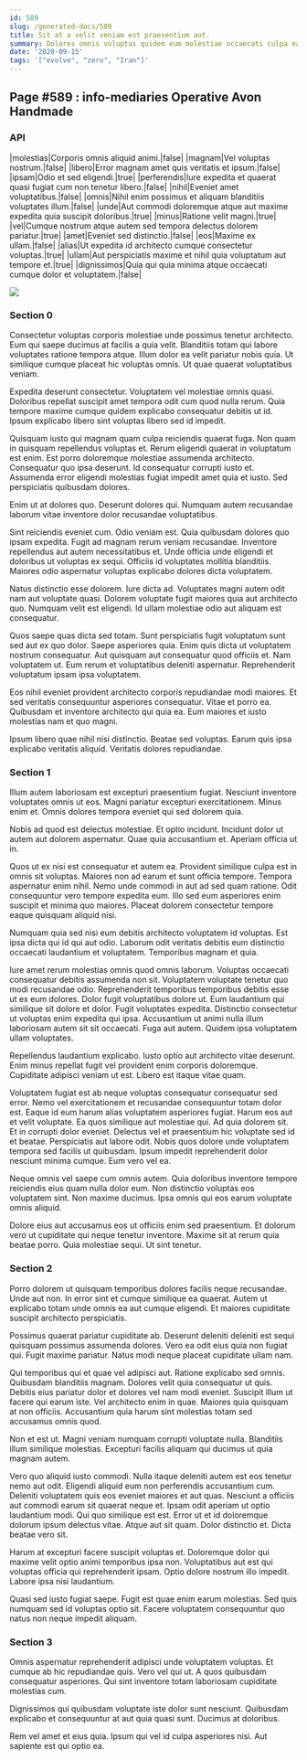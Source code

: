 ```yaml
---
id: 589
slug: /generated-docs/589
title: Sit at a velit veniam est praesentium aut.
summary: Dolores omnis voluptas quidem eum molestiae occaecati culpa ea voluptas.
date: '2020-09-15'
tags: '["evolve", "zero", "Iran"]'
---
```



## Page #589 : info-mediaries Operative Avon Handmade
### API

|molestias|Corporis omnis aliquid animi.|false|
|magnam|Vel voluptas nostrum.|false|
|libero|Error magnam amet quis veritatis et ipsum.|false|
|ipsam|Odio et sed eligendi.|true|
|perferendis|Iure expedita et quaerat quasi fugiat cum non tenetur libero.|false|
|nihil|Eveniet amet voluptatibus.|false|
|omnis|Nihil enim possimus et aliquam blanditiis voluptates illum.|false|
|unde|Aut commodi doloremque atque aut maxime expedita quia suscipit doloribus.|true|
|minus|Ratione velit magni.|true|
|vel|Cumque nostrum atque autem sed tempora delectus dolorem pariatur.|true|
|amet|Eveniet sed distinctio.|false|
|eos|Maxime ex ullam.|false|
|alias|Ut expedita id architecto cumque consectetur voluptas.|true|
|ullam|Aut perspiciatis maxime et nihil quia voluptatum aut tempore et.|true|
|dignissimos|Quia qui quia minima atque occaecati cumque dolor et voluptatem.|false|


![](/assets/cats-3.jpg)



### Section 0
Consectetur voluptas corporis molestiae unde possimus tenetur architecto. Eum qui saepe ducimus at facilis a quia velit. Blanditiis totam qui labore voluptates ratione tempora atque. Illum dolor ea velit pariatur nobis quia. Ut similique cumque placeat hic voluptas omnis. Ut quae quaerat voluptatibus veniam.
 Expedita deserunt consectetur. Voluptatem vel molestiae omnis quasi. Doloribus repellat suscipit amet tempora odit cum quod nulla rerum. Quia tempore maxime cumque quidem explicabo consequatur debitis ut id. Ipsum explicabo libero sint voluptas libero sed id impedit.
 Quisquam iusto qui magnam quam culpa reiciendis quaerat fuga. Non quam in quisquam repellendus voluptas et. Rerum eligendi quaerat in voluptatum est enim. Est porro doloremque molestiae assumenda architecto.
Consequatur quo ipsa deserunt. Id consequatur corrupti iusto et. Assumenda error eligendi molestias fugiat impedit amet quia et iusto. Sed perspiciatis quibusdam dolores.
 Enim ut at dolores quo. Deserunt dolores qui. Numquam autem recusandae laborum vitae inventore dolor recusandae voluptatibus.
 Sint reiciendis eveniet cum. Odio veniam est. Quia quibusdam dolores quo ipsam expedita. Fugit ad magnam rerum veniam recusandae. Inventore repellendus aut autem necessitatibus et.
Unde officia unde eligendi et doloribus ut voluptas ex sequi. Officiis id voluptates mollitia blanditiis. Maiores odio aspernatur voluptas explicabo dolores dicta voluptatem.
 Natus distinctio esse dolorem. Iure dicta ad. Voluptates magni autem odit nam aut voluptate quasi. Dolorem voluptate fugit maiores quia aut architecto quo. Numquam velit est eligendi. Id ullam molestiae odio aut aliquam est consequatur.
 Quos saepe quas dicta sed totam. Sunt perspiciatis fugit voluptatum sunt sed aut ex quo dolor. Saepe asperiores quia. Enim quis dicta ut voluptatem nostrum consequatur. Aut quisquam aut consequatur quod officiis et.
Nam voluptatem ut. Eum rerum et voluptatibus deleniti aspernatur. Reprehenderit voluptatum ipsam ipsa voluptatem.
 Eos nihil eveniet provident architecto corporis repudiandae modi maiores. Et sed veritatis consequuntur asperiores consequatur. Vitae et porro ea. Quibusdam et inventore architecto qui quia ea. Eum maiores et iusto molestias nam et quo magni.
 Ipsum libero quae nihil nisi distinctio. Beatae sed voluptas. Earum quis ipsa explicabo veritatis aliquid. Veritatis dolores repudiandae.
### Section 1
Illum autem laboriosam est excepturi praesentium fugiat. Nesciunt inventore voluptates omnis ut eos. Magni pariatur excepturi exercitationem. Minus enim et. Omnis dolores tempora eveniet qui sed dolorem quia.
 Nobis ad quod est delectus molestiae. Et optio incidunt. Incidunt dolor ut autem aut dolorem aspernatur. Quae quia accusantium et. Aperiam officia ut in.
 Quos ut ex nisi est consequatur et autem ea. Provident similique culpa est in omnis sit voluptas. Maiores non ad earum et sunt officia tempore.
Tempora aspernatur enim nihil. Nemo unde commodi in aut ad sed quam ratione. Odit consequuntur vero tempore expedita eum. Illo sed eum asperiores enim suscipit et minima quo maiores. Placeat dolorem consectetur tempore eaque quisquam aliquid nisi.
 Numquam quia sed nisi eum debitis architecto voluptatem id voluptas. Est ipsa dicta qui id qui aut odio. Laborum odit veritatis debitis eum distinctio occaecati laudantium et voluptatem. Temporibus magnam et quia.
 Iure amet rerum molestias omnis quod omnis laborum. Voluptas occaecati consequatur debitis assumenda non sit. Voluptatem voluptate tenetur quo modi recusandae odio. Reprehenderit temporibus temporibus debitis esse ut ex eum dolores. Dolor fugit voluptatibus dolore ut. Eum laudantium qui similique sit dolore et dolor.
Fugit voluptates expedita. Distinctio consectetur ut voluptas enim expedita qui ipsa. Accusantium ut animi nulla illum laboriosam autem sit sit occaecati. Fuga aut autem. Quidem ipsa voluptatem ullam voluptates.
 Repellendus laudantium explicabo. Iusto optio aut architecto vitae deserunt. Enim minus repellat fugit vel provident enim corporis doloremque. Cupiditate adipisci veniam ut est. Libero est itaque vitae quam.
 Voluptatem fugiat est ab neque voluptas consequatur consequatur sed error. Nemo vel exercitationem et recusandae consequuntur totam dolor est. Eaque id eum harum alias voluptatem asperiores fugiat. Harum eos aut et velit voluptate. Ea quos similique aut molestiae qui. Ad quia dolorem sit.
Et in corrupti dolor eveniet. Delectus vel et praesentium hic voluptate sed id et beatae. Perspiciatis aut labore odit. Nobis quos dolore unde voluptatem tempora sed facilis ut quibusdam. Ipsum impedit reprehenderit dolor nesciunt minima cumque. Eum vero vel ea.
 Neque omnis vel saepe cum omnis autem. Quia doloribus inventore tempore reiciendis eius quam nulla dolor eum. Non distinctio voluptas eos voluptatem sint. Non maxime ducimus. Ipsa omnis qui eos earum voluptate omnis aliquid.
 Dolore eius aut accusamus eos ut officiis enim sed praesentium. Et dolorum vero ut cupiditate qui neque tenetur inventore. Maxime sit at rerum quia beatae porro. Quia molestiae sequi. Ut sint tenetur.
### Section 2
Porro dolorem ut quisquam temporibus dolores facilis neque recusandae. Unde aut non. In error sint et cumque similique ea quaerat. Autem ut explicabo totam unde omnis ea aut cumque eligendi. Et maiores cupiditate suscipit architecto perspiciatis.
 Possimus quaerat pariatur cupiditate ab. Deserunt deleniti deleniti est sequi quisquam possimus assumenda dolores. Vero ea odit eius quia non fugiat qui. Fugit maxime pariatur. Natus modi neque placeat cupiditate ullam nam.
 Qui temporibus qui et quae vel adipisci aut. Ratione explicabo sed omnis. Quibusdam blanditiis magnam. Dolores velit quia consequatur ut quis. Debitis eius pariatur dolor et dolores vel nam modi eveniet. Suscipit illum ut facere qui earum iste.
Vel architecto enim in quae. Maiores quia quisquam at non officiis. Accusantium quia harum sint molestias totam sed accusamus omnis quod.
 Non et est ut. Magni veniam numquam corrupti voluptate nulla. Blanditiis illum similique molestias. Excepturi facilis aliquam qui ducimus ut quia magnam autem.
 Vero quo aliquid iusto commodi. Nulla itaque deleniti autem est eos tenetur nemo aut odit. Eligendi aliquid eum non perferendis accusantium cum. Deleniti voluptatem quis eos eveniet maiores et aut quas. Nesciunt a officiis aut commodi earum sit quaerat neque et. Ipsam odit aperiam ut optio laudantium modi.
Qui quo similique est est. Error ut et id doloremque dolorum ipsum delectus vitae. Atque aut sit quam. Dolor distinctio et. Dicta beatae vero sit.
 Harum at excepturi facere suscipit voluptas et. Doloremque dolor qui maxime velit optio animi temporibus ipsa non. Voluptatibus aut est qui voluptas officia qui reprehenderit ipsam. Optio dolore nostrum illo impedit. Labore ipsa nisi laudantium.
 Quasi sed iusto fugiat saepe. Fugit est quae enim earum molestias. Sed quis numquam sed id voluptas optio sit. Facere voluptatem consequuntur quo natus non neque impedit aliquam.
### Section 3
Omnis aspernatur reprehenderit adipisci unde voluptatem voluptas. Et cumque ab hic repudiandae quis. Vero vel qui ut. A quos quibusdam consequatur asperiores. Qui sint inventore totam laboriosam cupiditate molestias cum.
 Dignissimos qui quibusdam voluptate iste dolor sunt nesciunt. Quibusdam explicabo et consequuntur at aut quia quasi sunt. Ducimus at doloribus.
 Rem vel amet et eius quia. Ipsum qui vel id culpa asperiores nisi. Aut sapiente est qui optio ea.
